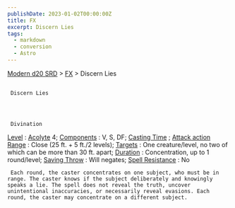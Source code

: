 ```yaml
---
publishDate: 2023-01-02T00:00:00Z
title: FX
excerpt: Discern Lies
tags:
  - markdown
  - conversion
  - Astro
---
```


[Modern d20 SRD](/#modernD20) > [FX](modern-d20-srd-fx-index) > Discern Lies

##

     Discern Lies




     Divination

[Level](modern-d20-srd-fx-level)
:
[Acolyte](modern-d20-srd-classes-advanced-acolyte)
4;
[Components](modern-d20-srd-fx-components)
: V, S, DF;
[Casting Time](modern-d20-srd-fx-casting-time)
;
[Attack action](modern-d20-srd-combat-attack-actions)
[Range](modern-d20-srd-fx-range)
: Close (25 ft. + 5 ft./2 levels);
[Targets](modern-d20-srd-fx-target)
: One creature/level, no two of which can be more than 30 ft. apart;
[Duration](modern-d20-srd-fx-duration)
: Concentration, up to 1 round/level;
[Saving Throw](modern-d20-srd-basics-saving-throws)
: Will negates;
[Spell Resistance](modern-d20-srd-special-abilities-spell-resistance)
: No

     Each round, the caster concentrates on one subject, who must be in range. The caster knows if the subject deliberately and knowingly speaks a lie. The spell does not reveal the truth, uncover unintentional inaccuracies, or necessarily reveal evasions. Each round, the caster may concentrate on a different subject.
